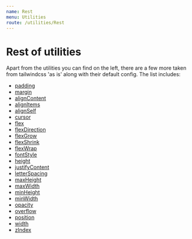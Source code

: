 ```yaml
---
name: Rest
menu: Utilities
route: /utilities/Rest
---
```


# Rest of utilities

Apart from the utilities you can find on the left, there are a few more taken from tailwindcss 'as is' along with their default config.
The list includes:

- [padding](https://tailwindcss.com/docs/padding)
- [margin](https://tailwindcss.com/docs/margin)
- [alignContent](https://tailwindcss.com/docs/align-content)
- [alignItems](https://tailwindcss.com/docs/align-items)
- [alignSelf](https://tailwindcss.com/docs/align-self)
- [cursor](https://tailwindcss.com/docs/cursor)
- [flex](https://tailwindcss.com/docs/flex)
- [flexDirection](https://tailwindcss.com/docs/flex-direction)
- [flexGrow](https://tailwindcss.com/docs/flex-grow)
- [flexShrink](https://tailwindcss.com/docs/flex-shrink)
- [flexWrap](https://tailwindcss.com/docs/flex-wrap)
- [fontStyle](https://tailwindcss.com/docs/font-style)
- [height](https://tailwindcss.com/docs/height)
- [justifyContent](https://tailwindcss.com/docs/justify-content)
- [letterSpacing](https://tailwindcss.com/docs/letter-spacing)
- [maxHeight](https://tailwindcss.com/docs/max-height)
- [maxWidth](https://tailwindcss.com/docs/max-width)
- [minHeight](https://tailwindcss.com/docs/min-height)
- [minWidth](https://tailwindcss.com/docs/min-width)
- [opacity](https://tailwindcss.com/docs/opacity)
- [overflow](https://tailwindcss.com/docs/overflow)
- [position](https://tailwindcss.com/docs/position)
- [width](https://tailwindcss.com/docs/width)
- [zIndex](https://tailwindcss.com/docs/z-index)
